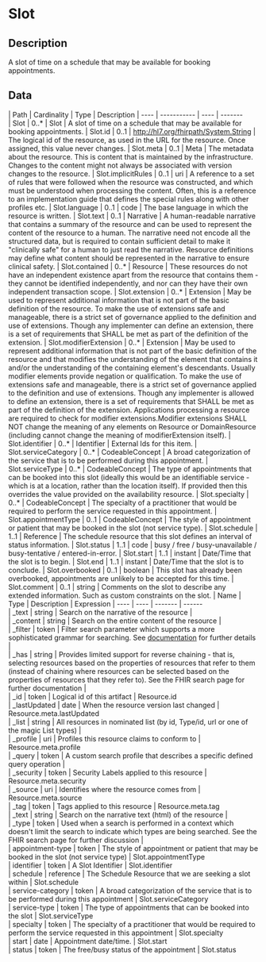
  # Slot
 ## Description 
 A slot of time on a schedule that may be available for booking appointments. 

  ## Data
  <Tabs> <TabItem value="structure" label="Structure">
   | Path | Cardinality | Type | Description
  | ---- | ----------- | ---- | -------  
 | Slot | 0..* | Slot | A slot of time on a schedule that may be available for booking appointments. 
 | Slot.id | 0..1 | http://hl7.org/fhirpath/System.String | The logical id of the resource, as used in the URL for the resource. Once assigned, this value never changes. 
 | Slot.meta | 0..1 | Meta | The metadata about the resource. This is content that is maintained by the infrastructure. Changes to the content might not always be associated with version changes to the resource. 
 | Slot.implicitRules | 0..1 | uri | A reference to a set of rules that were followed when the resource was constructed, and which must be understood when processing the content. Often, this is a reference to an implementation guide that defines the special rules along with other profiles etc. 
 | Slot.language | 0..1 | code | The base language in which the resource is written. 
 | Slot.text | 0..1 | Narrative | A human-readable narrative that contains a summary of the resource and can be used to represent the content of the resource to a human. The narrative need not encode all the structured data, but is required to contain sufficient detail to make it "clinically safe" for a human to just read the narrative. Resource definitions may define what content should be represented in the narrative to ensure clinical safety. 
 | Slot.contained | 0..* | Resource | These resources do not have an independent existence apart from the resource that contains them - they cannot be identified independently, and nor can they have their own independent transaction scope. 
 | Slot.extension | 0..* | Extension | May be used to represent additional information that is not part of the basic definition of the resource. To make the use of extensions safe and manageable, there is a strict set of governance  applied to the definition and use of extensions. Though any implementer can define an extension, there is a set of requirements that SHALL be met as part of the definition of the extension. 
 | Slot.modifierExtension | 0..* | Extension | May be used to represent additional information that is not part of the basic definition of the resource and that modifies the understanding of the element that contains it and/or the understanding of the containing element's descendants. Usually modifier elements provide negation or qualification. To make the use of extensions safe and manageable, there is a strict set of governance applied to the definition and use of extensions. Though any implementer is allowed to define an extension, there is a set of requirements that SHALL be met as part of the definition of the extension. Applications processing a resource are required to check for modifier extensions.Modifier extensions SHALL NOT change the meaning of any elements on Resource or DomainResource (including cannot change the meaning of modifierExtension itself). 
 | Slot.identifier | 0..* | Identifier | External Ids for this item. 
 | Slot.serviceCategory | 0..* | CodeableConcept | A broad categorization of the service that is to be performed during this appointment. 
 | Slot.serviceType | 0..* | CodeableConcept | The type of appointments that can be booked into this slot (ideally this would be an identifiable service - which is at a location, rather than the location itself). If provided then this overrides the value provided on the availability resource. 
 | Slot.specialty | 0..* | CodeableConcept | The specialty of a practitioner that would be required to perform the service requested in this appointment. 
 | Slot.appointmentType | 0..1 | CodeableConcept | The style of appointment or patient that may be booked in the slot (not service type). 
 | Slot.schedule | 1..1 | Reference | The schedule resource that this slot defines an interval of status information. 
 | Slot.status | 1..1 | code | busy / free / busy-unavailable / busy-tentative / entered-in-error. 
 | Slot.start | 1..1 | instant | Date/Time that the slot is to begin. 
 | Slot.end | 1..1 | instant | Date/Time that the slot is to conclude. 
 | Slot.overbooked | 0..1 | boolean | This slot has already been overbooked, appointments are unlikely to be accepted for this time. 
 | Slot.comment | 0..1 | string | Comments on the slot to describe any extended information. Such as custom constraints on the slot. 
</TabItem>
 <TabItem value="searchparameter" label="Search Parameters">
   | Name | Type | Description  | Expression 
    | ---- | ---- | ------- | ------  
 | _text | string | Search on the narrative of the resource |   
 | _content | string | Search on the entire content of the resource |   
 | _filter | token | Filter search parameter which supports a more sophisticated grammar for searching. See [documentation](search_filter.html) for further details |   
 | _has | string | Provides limited support for reverse chaining - that is, selecting resources based on the properties of resources that refer to them (instead of chaining where resources can be selected based on the properties of resources that they refer to). See the FHIR search page for further documentation |   
 | _id | token | Logical id of this artifact | Resource.id  
 | _lastUpdated | date | When the resource version last changed | Resource.meta.lastUpdated  
 | _list | string | All resources in nominated list (by id, Type/id, url or one of the magic List types) |   
 | _profile | uri | Profiles this resource claims to conform to | Resource.meta.profile  
 | _query | token | A custom search profile that describes a specific defined query operation |   
 | _security | token | Security Labels applied to this resource | Resource.meta.security  
 | _source | uri | Identifies where the resource comes from | Resource.meta.source  
 | _tag | token | Tags applied to this resource | Resource.meta.tag  
 | _text | string | Search on the narrative text (html) of the resource |   
 | _type | token | Used when a search is performed in a context which doesn't limit the search to indicate which types are being searched. See the FHIR search page for further discussion |   
 | appointment-type | token | The style of appointment or patient that may be booked in the slot (not service type) | Slot.appointmentType  
 | identifier | token | A Slot Identifier | Slot.identifier  
 | schedule | reference | The Schedule Resource that we are seeking a slot within | Slot.schedule  
 | service-category | token | A broad categorization of the service that is to be performed during this appointment | Slot.serviceCategory  
 | service-type | token | The type of appointments that can be booked into the slot | Slot.serviceType  
 | specialty | token | The specialty of a practitioner that would be required to perform the service requested in this appointment | Slot.specialty  
 | start | date | Appointment date/time. | Slot.start  
 | status | token | The free/busy status of the appointment | Slot.status  

</TabItem>
</Tabs>